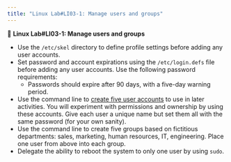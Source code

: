 ```yaml
---
title: "Linux Lab#LI03-1: Manage users and groups"
---
```


::: {.labs}
📘 **Linux Lab#LI03-1: Manage users and groups**

- Use the `/etc/skel` directory to define profile settings before adding any user accounts.
- Set password and account expirations using the `/etc/login.defs` file before adding any user accounts. Use the following password requirements:
  - Passwords should expire after 90 days, with a five-day warning period.
- Use the command line to [create five user accounts](https://www.redhat.com/sysadmin/linux-user-group-management) to use in later activities. You will experiment with permissions and ownership by using these accounts. Give each user a unique name but set them all with the same password (for your own sanity).
- Use the command line to create five groups based on fictitious departments: sales, marketing, human resources, IT, engineering. Place one user from above into each group.
- Delegate the ability to reboot the system to only one user by using `sudo`.

:::
